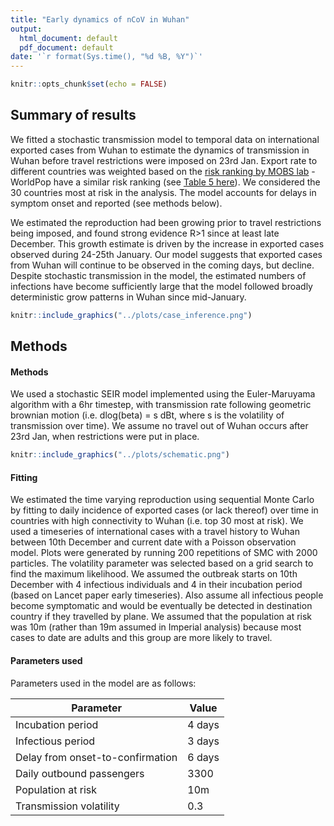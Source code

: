 ```yaml
---
title: "Early dynamics of nCoV in Wuhan"
output:
  html_document: default
  pdf_document: default
date: '`r format(Sys.time(), "%d %B, %Y")`'
---
```


```r
knitr::opts_chunk$set(echo = FALSE)
```

## Summary of results

We fitted a stochastic transmission model to temporal data on international exported cases from Wuhan to estimate the dynamics of transmission in Wuhan before travel restrictions were imposed on 23rd Jan. Export rate to different countries was weighted based on the [risk ranking by MOBS lab](https://www.mobs-lab.org/2019ncov.html) - WorldPop have a similar risk ranking (see [Table 5 here](https://www.worldpop.org/events/china)). We considered the 30 countries most at risk in the analysis. The model accounts for delays in symptom onset and reported (see methods below).

We estimated the reproduction had been growing prior to travel restrictions being imposed, and found strong evidence R>1 since at least late December. This growth estimate is driven by the increase in exported cases observed during 24-25th January. Our model suggests that exported cases from Wuhan will continue to be observed in the coming days, but decline. Despite stochastic transmission in the model, the estimated numbers of infections have become sufficiently large that the model followed broadly deterministic grow patterns in Wuhan since mid-January.

```r
knitr::include_graphics("../plots/case_inference.png")
```

## Methods

#### Methods

We used a stochastic SEIR model implemented using the Euler-Maruyama algorithm with a 6hr timestep, with transmission rate following geometric brownian motion (i.e. dlog(beta) = s dBt, where s is the volatility of transmission over time). We assume no travel out of Wuhan occurs after 23rd Jan, when restrictions were put in place.

```r
knitr::include_graphics("../plots/schematic.png")
```

#### Fitting

We estimated the time varying reproduction using sequential Monte Carlo by fitting to daily incidence of exported cases (or lack thereof) over time in countries with high connectivity to Wuhan (i.e. top 30 most at risk). We used a timeseries of international cases with a travel history to Wuhan between 10th December and current date with a Poisson observation model. Plots were generated by running 200 repetitions of SMC with 2000 particles. The volatility parameter was selected based on a grid search to find the maximum likelihood. We assumed the outbreak starts on 10th December with 4 infectious individuals and 4 in their incubation period (based on Lancet paper early timeseries). Also assume all infectious people become symptomatic and would be eventually be detected in destination country if they travelled by plane. We assumed that the population at risk was 10m (rather than 19m assumed in Imperial analysis) because most cases to date are adults and this group are more likely to travel.

#### Parameters used

Parameters used in the model are as follows:

| Parameter      | Value |
| ----------- | ----------- |
| Incubation period      | 4 days       |
| Infectious period   | 3 days        |
| Delay from onset-to-confirmation   | 6 days        |
| Daily outbound passengers   | 3300        |
| Population at risk   | 10m        |
| Transmission volatility   | 0.3        |








